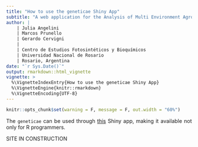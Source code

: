 ```yaml
---
title: "How to use the geneticae Shiny App"
subtitle: "A web application for the Analysis of Multi Environment Agronomic Trials"
author: |
    | Julia Angelini
    | Marcos Prunello
    | Gerardo Cervigni
    |
    | Centro de Estudios Fotosintéticos y Bioquímicos
    | Universidad Nacional de Rosario
    | Rosario, Argentina
date: "`r Sys.Date()`"
output: rmarkdown::html_vignette
vignette: >
  %\VignetteIndexEntry{How to use the geneticae Shiny App}
  %\VignetteEngine{knitr::rmarkdown}
  %\VignetteEncoding{UTF-8}
---
```


```r
knitr::opts_chunk$set(warning = F, message = F, out.width = "60%")
```

<style type="text/css">

body{
text-align: justify}
</style>
  
The `geneticae` can be used through [this](https://github.com/jangelini/Geneticae-Shiny-Web-APP)  Shiny app, making it available not only for R
programmers. 



SITE IN CONSTRUCTION

